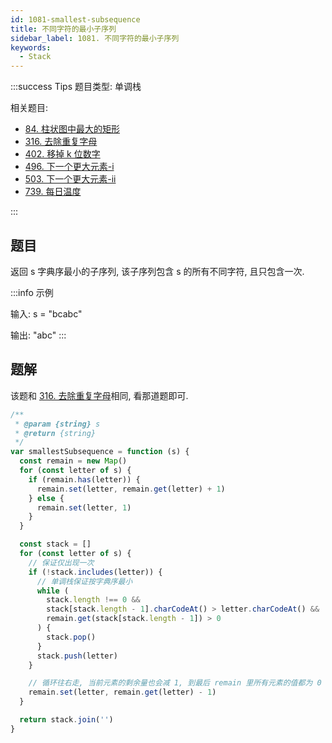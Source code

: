 ```yaml
---
id: 1081-smallest-subsequence
title: 不同字符的最小子序列
sidebar_label: 1081. 不同字符的最小子序列
keywords:
  - Stack
---
```


:::success Tips
题目类型: 单调栈

相关题目:

- [84. 柱状图中最大的矩形](/leetcode/hard/84-largest-rectangle-area)
- [316. 去除重复字母](/leetcode/medium/316-remove-duplicate-letters)
- [402. 移掉 k 位数字](/leetcode/medium/402-remove-kdigits)
- [496. 下一个更大元素-i](/leetcode/easy/496-next-greater-element)
- [503. 下一个更大元素-ii](/leetcode/medium/503-next-greater-elements)
- [739. 每日温度](/leetcode/medium/739-daily-temperatures)

:::

## 题目

返回 s 字典序最小的子序列, 该子序列包含 s 的所有不同字符, 且只包含一次.

:::info 示例

输入: s = "bcabc"

输出: "abc"
:::

## 题解

该题和 [316. 去除重复字母](/leetcode/medium/316-remove-duplicate-letters)相同, 看那道题即可.

```ts
/**
 * @param {string} s
 * @return {string}
 */
var smallestSubsequence = function (s) {
  const remain = new Map()
  for (const letter of s) {
    if (remain.has(letter)) {
      remain.set(letter, remain.get(letter) + 1)
    } else {
      remain.set(letter, 1)
    }
  }

  const stack = []
  for (const letter of s) {
    // 保证仅出现一次
    if (!stack.includes(letter)) {
      // 单调栈保证按字典序最小
      while (
        stack.length !== 0 &&
        stack[stack.length - 1].charCodeAt() > letter.charCodeAt() &&
        remain.get(stack[stack.length - 1]) > 0
      ) {
        stack.pop()
      }
      stack.push(letter)
    }

    // 循环往右走, 当前元素的剩余量也会减 1, 到最后 remain 里所有元素的值都为 0
    remain.set(letter, remain.get(letter) - 1)
  }

  return stack.join('')
}
```
